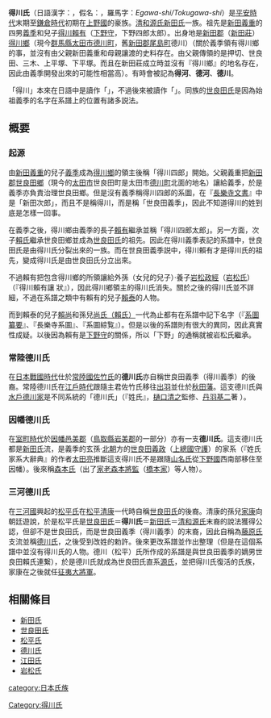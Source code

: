 {{unreferenced|time=2013-06-07T17:28:29+00:00}}
{{日本氏族
|家名=得川氏
|家紋=Unknown.jpg
|家紋名称=
|本姓=[[清和源氏|清和源氏]][[世良田氏|世良田氏]]
|家祖=[[得川義季|得川義季]]
|種別=[[武家|武家]]
|出身地=[[上野國|上野國]][[新田郡|新田郡]]
|根拠地=上野國新田郡（[[新田莊|新田莊]]）[[世良田鄉|世良田鄉]]
|人物=
|支流=
}}
'''得川氏'''（日語漢字：{{lang|ja|得川氏}}，假名：{{lang|ja|えがわし／とくがわし}}，羅馬字：''Egawa-shi/Tokugawa-shi''）是[[平安時代|平安時代]]末期至[[鎌倉時代|鎌倉時代]]初期在[[上野國|上野國]]的豪族。[[清和源氏|清和源氏]][[新田氏|新田氏]]一族。祖先是[[新田義重|新田義重]]的四男[[新田義季|義季]]和兒子[[得川賴有|得川賴有]]（[[下野守|下野守]]，下野四郎太郎）。出身地是[[新田郡|新田郡]]（[[新田莊|新田莊]]）[[得川鄉|得川鄉]]（現今[[群馬縣|群馬縣]][[太田市|太田市]][[德川町|德川町]]，舊[[新田郡|新田郡]][[尾島町|尾島町]]德川）（關於義季領有得川鄉的事，並沒有由父親新田義重和母親讓渡的史料存在。由父親傳領的是押切、世良田、三木、上平塚、下平塚。而且在新田莊成立時並沒有『得川鄉』的地名存在，因此由義季開發出來的可能性相當高）。有時會被記為'''得河'''、'''德河'''、'''德川'''。

「得川」本來在日語中是讀作「{{lang|ja|えがわ}}」，不過後來被讀作「{{lang|ja|とくがわ}}」。同族的[[世良田氏|世良田氏]]是因為始祖義季的名字在系譜上的位置有諸多説法。

== 概要 ==
=== 起源 ===
由[[新田義重|新田義重]]的兒子[[新田義季|義季]]成為[[得川鄉|得川鄉]]的領主後稱「得川四郎」開始。父親義重把[[新田郡|新田郡]][[世良田鄉|世良田鄉]]（現今的[[太田市|太田市]]世良田町是太田市[[德川町|德川町]]北面的地名）讓給義季，於是義季亦負責治理世良田鄉。但是沒有義季稱得川四郎的系圖，在『[[長樂寺文書|長樂寺文書]]』中是「新田次郎」，而且不是稱得川，而是稱「世良田義季」，因此不知道得川的姓到底是怎樣一回事。

在義季之後，得川鄉由義季的長子[[得川賴有|賴有]]繼承並稱「得川四郎太郎」。另一方面，次子[[世良田賴氏|賴氏]]繼承世良田鄉並成為[[世良田氏|世良田氏]]的祖先。因此在得川義季表記的系譜中，世良田氏是由得川氏分裂出來的一族。而在世良田義季説中，得川賴有才是得川氏的祖先，變成得川氏是由世良田氏分立出來。

不過賴有把包含得川鄉的所領讓給外孫（女兒的兒子）‧養子[[岩松政經|岩松政經]]（[[岩松氏|岩松氏]]）（『得川賴有讓 狀』），因此得川鄉領主的得川氏消失。關於之後的得川氏並不詳細，不過在系譜之類中有賴有的兒子[[得川賴泰|賴泰]]的人物。

而到賴泰的兒子[[得川賴尚|賴尚]]和孫兒[[得川尚氏|尚氏（賴氏）]]一代為止都有在系譜中記下名字（『[[系圖纂要|系圖纂要]]』、『長樂寺系圖』、『系圖綜覧』）。但是以後的系譜則有很大的異同，因此真實性成疑。以後因為賴有是[[下野守|下野守]]的關係，所以「下野」的通稱就被岩松氏繼承。

=== 常陸德川氏 ===
在[[日本戰國時代|日本戰國時代]]仕於[[常陸國|常陸國]][[佐竹氏|佐竹氏]]的'''德川氏'''亦自稱世良田義季（得川義季）的後裔。常陸德川氏在[[江戶時代|江戶時代]]跟隨主君佐竹氏移往[[出羽|出羽]]並仕於[[秋田藩|秋田藩]]。這支德川氏與[[水戶德川家|水戶德川家]]是不同系統的「德川氏」（『姓氏』，[[樋口清之|樋口清之]]監修、[[丹羽基二|丹羽基二]]著 ）。

=== 因幡德川氏 ===
在[[室町時代|室町時代]]於[[因幡|因幡]][[邑美郡|邑美郡]]（[[鳥取縣|鳥取縣]][[岩美郡|岩美郡]]的一部分）亦有一支'''德川氏'''。這支德川氏都是[[新田氏|新田氏]]流，是義季的玄孫‧[[南北朝時代_(日本)|北朝]]方的[[世良田義政|世良田義政]]（[[上總國|上總國]][[守護|守護]]）的家系（『姓氏家系大辭典』的作者[[太田亮|太田亮]]推斷這支得川氏不是跟隨[[山名氏|山名氏]]從[[下野國|下野國]]西南部移住至因幡）。後來稱[[森本氏|森本氏]]（出了[[家老|家老]][[森本將監|森本將監]]（[[橋本家|橋本家]]）等人物）。

=== 三河德川氏 ===
在[[三河國|三河國]]興起的[[松平氏|松平氏]]在[[松平清康|松平清康]]一代時自稱[[世良田氏|世良田氏]]的後裔。清康的孫兒[[德川家康|家康]]向朝廷遊說，於是松平氏是[[世良田氏|世良田氏]]＝'''得川氏'''＝[[新田氏|新田氏]]＝[[清和源氏|清和源氏]]末裔的說法獲得公認，但卻不是世良田氏，而是世良田義季（得川義季）的末裔，因此自稱為[[藤原氏|藤原氏]]支流並稱[[德川氏|德川氏]]，之後受到改姓的勅許。後來更改系譜並作出整理（但是在這個系譜中並沒有得川氏的人物。德川（松平）氏所作成的系譜是與世良田義季的嫡男世良田賴氏連繋），於是德川氏就成為世良田氏直系[[源氏|源氏]]，並把得川氏復活的氏族，家康在之後就任[[征夷大將軍|征夷大將軍]]。

== 相關條目 ==
*[[新田氏|新田氏]]
*[[世良田氏|世良田氏]]
*[[松平氏|松平氏]]
*[[德川氏|德川氏]]
*[[江田氏|江田氏]]
*[[岩松氏|岩松氏]]

[[category:日本氏族|category:日本氏族]]
[[Category:得川氏|Category:得川氏]]